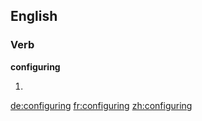 
==English==

===Verb===
'''configuring'''

# {{present participle of|[[configure]]}}

[[de:configuring]]
[[fr:configuring]]
[[zh:configuring]]